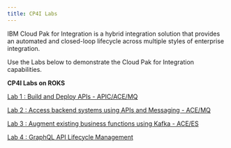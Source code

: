 ```yaml
---
title: CP4I Labs
---
```


IBM Cloud Pak for Integration is a hybrid integration solution that provides an automated and closed-loop lifecycle across multiple styles of enterprise integration.

Use the Labs below to demonstrate the Cloud Pak for Integration capabilities.

**CP4I Labs on ROKS**

[Lab 1 : Build and Deploy APIs - APIC/ACE/MQ](../../tutorials/BuildDeployAPIs)

[Lab 2 : Access backend systems using APIs and Messaging - ACE/MQ](../../tutorials/AccessBackendSystems)

[Lab 3 : Augment existing business functions using Kafka - ACE/ES](../../tutorials/CreateEngagingExperiences)

[Lab 4 : GraphQL API Lifecycle Management](../../tutorials/ManageGraphQL)
